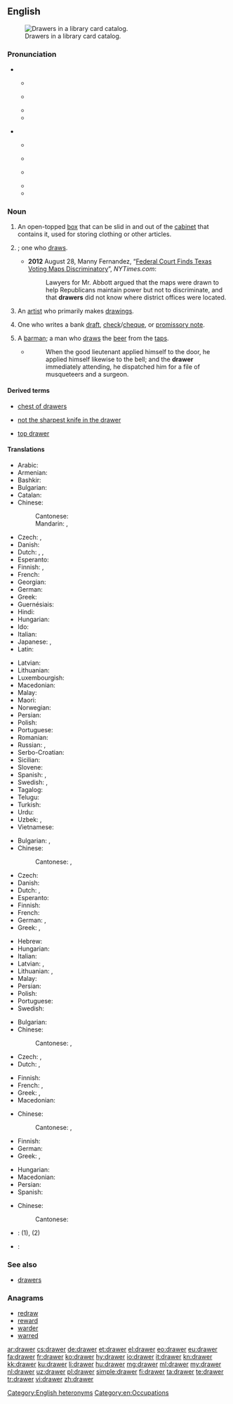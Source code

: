 ==English==

{{wikipedia}}

[[Image:Schlagwortkatalog.jpg|thumb|right|Drawers in a library card catalog.]]

===Pronunciation===
* {{qualifier|box}}
** {{a|UK}} {{IPA|/dɹɔː(ɹ)/}}
** {{a|US}} {{IPA|/dɹɔɹ/}}
** {{audio|en-us-drawer.ogg|Audio (US)|lang=en}}
** {{rhymes|ɔː(r)}}

* {{qualifier|person}}
** {{a|UK}} {{IPA|/ˈdɹɔː.ə(ɹ)/}}
** {{a|US}} {{IPA|/ˈdɹɔ.ɚ/|/ˈdɹɔɹɚ/}}
** {{a|cot-caught}} {{IPA|/ˈdɹɑ.ɚ/}}
** {{audio|en-us-drawer-one_who_draws.ogg|Audio (US)|lang=en}}
** {{rhymes|ɔːə(r)}}

===Noun===
{{en-noun}}

# An open-topped [[box]] that can be slid in and out of the [[cabinet]] that contains it, used for storing clothing or other articles.
# {{non-gloss definition|[[agent noun|Agent noun]] of [[draw]]}}; one who [[draw]]s.
#* '''2012''' August 28, Manny Fernandez, “[http://www.nytimes.com/2012/08/29/us/federal-court-calls-texas-voting-maps-discriminatory.html Federal Court Finds Texas Voting Maps Discriminatory]”, ''NYTimes.com'':
#*: Lawyers for Mr. Abbott argued that the maps were drawn to help Republicans maintain power but not to discriminate, and that '''drawers''' did not know where district offices were located.
# An [[artist]] who primarily makes [[drawing]]s.
# {{context|banking|lang=en}} One who writes a bank [[draft]], [[check]]/[[cheque]], or [[promissory note]].
# A [[barman]]; a man who [[draw]]s the [[beer]] from the [[tap]]s.
#* {{RQ:Fielding Tom Jones|VII|xii}}
#*: When the good lieutenant applied himself to the door, he applied himself likewise to the bell; and the '''drawer''' immediately attending, he dispatched him for a file of musqueteers and a surgeon.

====Derived terms====
{{rel-top3|Terms derived from ''drawer''}}
* [[chest of drawers]]
{{rel-mid3}}
* [[not the sharpest knife in the drawer]]
{{rel-mid3}}
* [[top drawer]]<!--adjective: of highest importance-->
{{rel-bottom}}

====Translations====
{{trans-top|open-topped box in a cabinet used for storing}}
* Arabic: {{t|ar|جارور|m|tr=jaaruur}}
* Armenian: {{t+|hy|դարակ|tr=darak}}
* Bashkir: {{t|ba|тартма|tr=tartma|sc=Cyrl}}
* Bulgarian: {{t|bg|чекмедже|n}}
* Catalan: {{t+|ca|calaix|m}}
* Chinese:
*: Cantonese: {{t|yue|櫃桶|tr=kwai t'ung|sc=Hant}}
*: Mandarin: {{t+|cmn|抽屜|sc=Hani}}, {{t+|cmn|抽屉|tr=chōuti|sc=Hani}}
* Czech: {{t+|cs|zásuvka|f}}, {{t|cs|šuplík|m}}
* Danish: {{t|da|skuffe|c}}
* Dutch: {{t+|nl|lade}}, {{t+|nl|la}}, {{qualifier|Flemish}} {{t+|nl|schuif}}
* Esperanto: {{t|eo|tirkesto}}
* Finnish: {{t+|fi|vetolaatikko}}, {{t+|fi|laatikko}}
* French: {{t+|fr|tiroir|m}}
* Georgian: {{t|ka|უჯრა|sc=Geor}}
* German: {{t+|de|Schublade|f}}
* Greek: {{t+|el|συρτάρι|n|tr=syrtári}}
* Guernésiais: {{t|roa-grn|halaeux|m}}
* Hindi: {{t|hi|दराज़|f|tr=darāz|sc=Deva}}
* Hungarian: {{t+|hu|fiók}}
* Ido: {{t|io|tir-kesto}}
* Italian: {{t+|it|cassetto|m}}
* Japanese: {{t|ja|引き出し|tr=ひきだし, hikidashi}}, {{t|ja|引出し|tr=ひきだし, hikidashi}}
* Latin: {{t|la|loculus}}
{{trans-mid}}
* Latvian: {{t|lv|atvilktne|f}}
* Lithuanian: {{t|lt|stalčius|m}}
* Luxembourgish: {{t|lb|Tirang|m}}
* Macedonian: {{t|mk|фиока|f|tr=fióka}}
* Malay: {{t|ms|laci}}
* Maori: {{t|mi|toroa}}
* Norwegian: {{t|no|skuff}}
* Persian: {{t+|fa|کِشو|tr=kesho}}
* Polish: {{t+|pl|szuflada|f}}
* Portuguese: {{t+|pt|gaveta|f}}
* Romanian: {{t+|ro|sertar|n}}
* Russian: {{t+|ru|ящик|m|tr=jáščik}}, {{t|ru|выдвижной ящик|m|tr=vydvižnój jáščik}}
* Serbo-Croatian: {{t|sh|ladica|f}}
* Sicilian: {{t+|scn|casciuni|m}}
* Slovene: {{t+|sl|predal|m}}
* Spanish: {{t+|es|cajón|m}}, {{t|es|gaveta|f}} {{qualifier|Cuba|Spain's Canary Islands|Venezuela}}
* Swedish: {{t+|sv|byrålåda}}, {{t+|sv|låda|c}}
* Tagalog: {{t|tl|kalsunsilyo}}
* Telugu: {{t|te|సొరుగు|sc=Telu}}
* Turkish: {{t+|tr|çekmece}}
* Urdu: {{t|ur|دراز|f|tr=darāz|sc=ur-Arab}}
* Uzbek: {{t|uz|g'aladon}}, {{t|uz|tortma}}
* Vietnamese: {{t+|vi|ngăn kéo}}
{{trans-bottom}}

{{trans-top|one who draws something}}
* Bulgarian: {{t|bg|чертожник}}, {{t|bg|рисувач|m}}
* Chinese:
*: Cantonese: {{t|yue|抽嘢嘅人|tr=ts'au ye ge yan|sc=Hant}}, {{t|yue|抽獎人|tr=ts'au ts'eung yan|sc=Hant}}
* Czech: {{t|cs|kreslíř|m}}
* Danish: {{t|da|tegner|c}}
* Dutch: {{t+|nl|tekenaar|m}}, {{t|nl|tekenares|f}}
* Esperanto: {{t|eo|desegnisto}}
* Finnish: {{t|fi|piirtäjä}}
* French: {{t+|fr|dessinateur|m}}
* German: {{t+|de|Zeichner|m}}, {{t+|de|Zeichnerin|f}}
* Greek: {{t+|el|σχεδιαστής|m|tr=schediastís}}, {{t+|el|σχεδιάστρια|f|tr=schediástria}}
{{trans-mid}}
* Hebrew: {{t|he|מְסַרְטֵט|tr=mesartét|sc=Hebr}}
* Hungarian: {{t+|hu|rajzoló}}
* Italian: {{t+|it|disegnatore|m}}
* Latvian: {{t|lv|zīmētājs|m}}, {{t|lv|rasētājs|m}}
* Lithuanian: {{t|lt|piešėjas|m}}, {{t|lt|braižytojas|m}}
* Malay: {{t|ms|pelukis}}
* Persian: {{t+|fa|کِشَنده|tr=keshande}}
* Polish: {{t+|pl|rysownik|m}}
* Portuguese: {{t+|pt|desenhista|m|f}}
* Swedish: {{t|sv|tecknare|c}}
{{trans-bottom}}

{{trans-top|artist who primarily makes drawings}}
* Bulgarian: {{t+|bg|график|m}}
* Chinese:
*: Cantonese: {{t|yue|畫師|tr=wa shi|sc=Hant}}, {{t|yue|畫家|tr=wa ka|sc=Hant}}
* Czech: {{t|cs|kreslíř|m}}, {{t|cs|kreslířka|f}}
* Dutch: {{t+|nl|tekenaar|m}}, {{t|nl|tekenares|f}}
{{trans-mid}}
* Finnish: {{t|fi|piirtäjä}}
* French: {{t+|fr|dessinateur|m}}, {{t+|fr|dessinatrice|f}}
* Greek: {{t+|el|σχεδιαστής|m|tr=schediastís}}, {{t+|el|σχεδιάστρια|f|tr=schediástria}}
* Macedonian: {{t|mk|цртач|m|tr=c'rtač}}
{{trans-bottom}}

{{trans-top|one who writes a bank draft, check/cheque or promissory note}}
* Chinese:
*: Cantonese: {{t|yue|發票人|tr=fat piu yan|sc=Hant}}, {{t|yue|寫票人|tr=se piu yan|sc=Hant}}
* Finnish: {{t|fi|asettaja}}
* German: {{t|de|Aussteller|m}}
* Greek: {{t+|el|εκδότης|m|tr=ekdótis}}, {{t+|el|εκδότρια|f|tr=ekdótria}}
{{trans-mid}}
* Hungarian: {{t+|hu|kiállító}}
* Macedonian: {{t|mk|трасант|m|tr=trasánt}}
* Persian: {{t|fa|نویسنده چِک|alt=نویسنده چِک، کسی که چِک کِشیده|tr=nevisandeye chek}}
* Spanish: {{t|es|girador|m|f}}
{{trans-bottom}}

{{trans-top|a barman}}
* Chinese:
*: Cantonese: {{t|yue|酒保|tr=tsau po|sc=Hant}}
{{trans-mid}}
{{trans-bottom}}

{{checktrans-top}}
* {{ttbc|br}}: {{t+|br|tiretenn|f}} (1), {{t|br|tresour|m}} (2)
* {{ttbc|id}}: {{t+|id|laci}} <!-- not verified -->
{{trans-bottom}}

===See also===
* [[drawers]]<!--underwear-->

===Anagrams===
* [[redraw#English|redraw]]
* [[reward#English|reward]]
* [[warder#English|warder]]
* [[warred#English|warred]]

[[Category:English heteronyms]]
[[Category:en:Occupations]]

[[ar:drawer]]
[[cs:drawer]]
[[de:drawer]]
[[et:drawer]]
[[el:drawer]]
[[eo:drawer]]
[[eu:drawer]]
[[fa:drawer]]
[[fr:drawer]]
[[ko:drawer]]
[[hy:drawer]]
[[io:drawer]]
[[it:drawer]]
[[kn:drawer]]
[[kk:drawer]]
[[ku:drawer]]
[[li:drawer]]
[[hu:drawer]]
[[mg:drawer]]
[[ml:drawer]]
[[my:drawer]]
[[nl:drawer]]
[[uz:drawer]]
[[pl:drawer]]
[[simple:drawer]]
[[fi:drawer]]
[[ta:drawer]]
[[te:drawer]]
[[tr:drawer]]
[[vi:drawer]]
[[zh:drawer]]